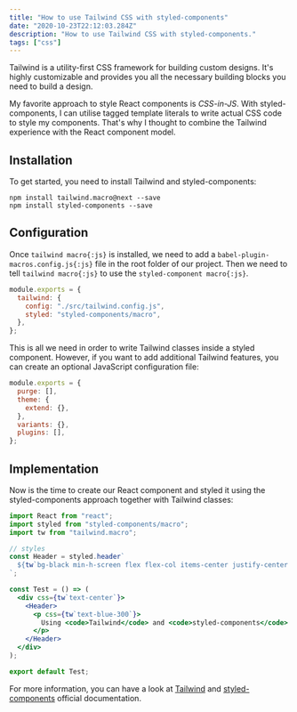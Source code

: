 ```yaml
---
title: "How to use Tailwind CSS with styled-components"
date: "2020-10-23T22:12:03.284Z"
description: "How to use Tailwind CSS with styled-components."
tags: ["css"]
---
```


Tailwind is a utility-first CSS framework for building custom designs. It's highly customizable and provides you all the necessary building blocks you need to build a design.

My favorite approach to style React components is _CSS-in-JS_. With styled-components, I can utilise tagged template literals to write actual CSS code to style my components. That's why I thought to combine the Tailwind experience with the React component model.

## Installation

To get started, you need to install Tailwind and styled-components:

```shell title="Terminal"
npm install tailwind.macro@next --save
npm install styled-components --save
```

## Configuration

Once `tailwind macro{:js}` is installed, we need to add a `babel-plugin-macros.config.js{:js}` file in the root folder of our project. Then we need to tell `tailwind macro{:js}` to use the `styled-component macro{:js}`.

```js title="babel-plugin-macros.config.js"
module.exports = {
  tailwind: {
    config: "./src/tailwind.config.js",
    styled: "styled-components/macro",
  },
};
```

This is all we need in order to write Tailwind classes inside a styled component. However, if you want to add additional Tailwind features, you can create an optional JavaScript configuration file:

```js title="src/tailwind.config.js"
module.exports = {
  purge: [],
  theme: {
    extend: {},
  },
  variants: {},
  plugins: [],
};
```

## Implementation

Now is the time to create our React component and styled it using the styled-components approach together with Tailwind classes:

```jsx showLineNumbers {3,7,11,13} title="src/pages/test.js"
import React from "react";
import styled from "styled-components/macro";
import tw from "tailwind.macro";

// styles
const Header = styled.header`
  ${tw`bg-black min-h-screen flex flex-col items-center justify-center text-xl text-white`};
`;

const Test = () => (
  <div css={tw`text-center`}>
    <Header>
      <p css={tw`text-blue-300`}>
        Using <code>Tailwind</code> and <code>styled-components</code> together.
      </p>
    </Header>
  </div>
);

export default Test;
```

For more information, you can have a look at [Tailwind](https://tailwindcss.com) and [styled-components](https://styled-components.com) official documentation.
